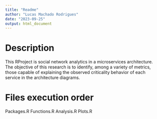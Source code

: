 ```yaml
---
title: "Readme"
author: "Lucas Machado Rodrigues"
date: "2023-09-25"
output: html_document
---
```


# Description
This RProject is social network analytics in a microservices architecture. The objective of this research is to identify, among a variety of metrics, those capable of explaining the observed criticality behavior of each service in the architecture diagrams.

# Files execution order
Packages.R
Functions.R
Analysis.R
Plots.R
